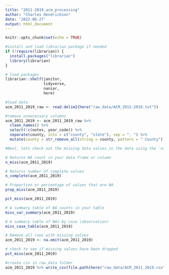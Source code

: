 ```yaml
---
title: "2011-2019_acm_processing"
author: "Charles Hendrickson"
date: '2022-06-27'
output: html_document
---
```


```r
knitr::opts_chunk$set(echo = TRUE)
```

```r
#install and load librarian package if needed 
if (!require(librarian)) {
  install.packages("librarian")
  library(librarian)
}

# load packages
librarian::shelf(janitor,
                 tidyverse, 
                 naniar,
                 here)
```

```r
#load data 
acm_2011_2019_raw <- read.delim2(here("raw_data/ACM_2011-2019.txt"))
```

```r
#remove unnecessary columns 
acm_2011_2019 <- acm_2011_2019_raw %>% 
  clean_names() %>% 
  select(!c(notes, year_code)) %>%
  separate(county, into = c("county", "state"), sep = ", ") %>%
  mutate(county = str_remove_all(string = county, pattern = " County"))
```

```r
#Next, lets check out the missing data values in the data using the `naniar` package, which provides useful functions for examining initial missing value counts and proportions. 

# Returns NA count in your data frame or column
n_miss(acm_2011_2019)

# Returns number of complete values
n_complete(acm_2011_2019)

# Proportion or percentage of values that are NA
prop_miss(acm_2011_2019) 

pct_miss(acm_2011_2019)

# A summary table of NA counts in your table
miss_var_summary(acm_2011_2019)

# A summary table of NAs by case (observation)
miss_case_table(acm_2011_2019)

# Remove all rows with missing values
acm_2011_2019 <- na.omit(acm_2011_2019)

# check to see if missing values have been dropped
pct_miss(acm_2011_2019)
```

```r
#create csv in raw_data folder 
acm_2011_2019 %>% write_csv(file.path(here("raw_data/ACM_2011_2019.csv")))

```

















